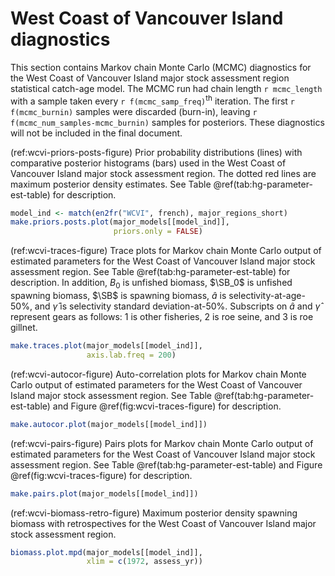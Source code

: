 # West Coast of Vancouver Island diagnostics

This section contains Markov chain Monte Carlo (MCMC) diagnostics for the
West Coast of Vancouver Island major stock assessment region statistical catch-age model.
The MCMC run had chain length `r mcmc_length`
with a sample taken every `r f(mcmc_samp_freq)`^th^ iteration.
The first `r f(mcmc_burnin)` samples were discarded (burn-in), 
leaving `r f(mcmc_num_samples-mcmc_burnin)` samples for posteriors.
These diagnostics will not be included in the final document.

(ref:wcvi-priors-posts-figure) Prior probability distributions (lines) with
comparative posterior histograms (bars) used in the West Coast of Vancouver Island major stock assessment region.
The dotted red lines are maximum posterior density estimates.
See Table \@ref(tab:hg-parameter-est-table) for description.

```r
model_ind <- match(en2fr("WCVI", french), major_regions_short)
make.priors.posts.plot(major_models[[model_ind]],
                       priors.only = FALSE)
```

(ref:wcvi-traces-figure) Trace plots for Markov chain Monte Carlo output of
estimated parameters for the West Coast of Vancouver Island major stock assessment region.
See Table \@ref(tab:hg-parameter-est-table) for description.
In addition, $B_0$ is unfished biomass,
$\SB_0$ is unfished spawning biomass,
$\SB$ is spawning biomass,
$\hat{a}$ is selectivity-at-age-50%, and
$\hat{\gamma}$ is selectivity standard deviation-at-50%.
Subscripts on $\hat{a}$ and $\hat{\gamma}$ represent gears as follows:
1 is other fisheries, 2 is roe seine, and 3 is roe gillnet.

```r
make.traces.plot(major_models[[model_ind]],
                 axis.lab.freq = 200)
```

(ref:wcvi-autocor-figure) Auto-correlation plots for Markov chain Monte Carlo output of
estimated parameters for the West Coast of Vancouver Island major stock assessment region.
See Table \@ref(tab:hg-parameter-est-table) and
Figure \@ref(fig:wcvi-traces-figure) for description.

```r
make.autocor.plot(major_models[[model_ind]])
```

(ref:wcvi-pairs-figure) Pairs plots for Markov chain Monte Carlo output of
estimated parameters for the West Coast of Vancouver Island major stock assessment region.
See Table \@ref(tab:hg-parameter-est-table) and
Figure \@ref(fig:wcvi-traces-figure) for description.

```r
make.pairs.plot(major_models[[model_ind]])
```

(ref:wcvi-biomass-retro-figure) Maximum posterior density spawning biomass
with retrospectives for the West Coast of Vancouver Island major stock assessment region.

```r
biomass.plot.mpd(major_models[[model_ind]],
                 xlim = c(1972, assess_yr))
```
